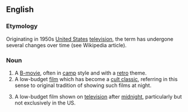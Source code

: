 ==English==
{{wikipedia}}

===Etymology===
Originating in 1950s [[United States]] [[television]], the term has undergone several changes over time (see Wikipedia article). 

===Noun===
{{en-noun|head=[[midnight]] [[movie]]}}

#A [[B-movie]], often in [[camp]] style and with a [[retro]] theme.
#A low-budget [[film]] which has become a [[cult classic]], referring in this sense to original tradition of showing such films at night.
# {{context|dated}} A low-budget film shown on [[television]] after [[midnight]], particularly but not exclusively in the US.